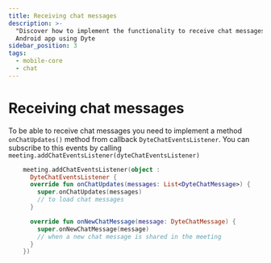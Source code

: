 ```yaml
---
title: Receiving chat messages
description: >-
  "Discover how to implement the functionality to receive chat messages in your
  Android app using Dyte
sidebar_position: 3
tags:
  - mobile-core
  - chat
---
```


# Receiving chat messages

To be able to receive chat messages you need to implement a method
`onChatUpdates()` method from callback `DyteChatEventsListener`. You can
subscribe to this events by calling
`meeting.addChatEventsListener(dyteChatEventsListener)`

```kotlin
    meeting.addChatEventsListener(object :
      DyteChatEventsListener {
      override fun onChatUpdates(messages: List<DyteChatMessage>) {
        super.onChatUpdates(messages)
        // to load chat messages
      }

      override fun onNewChatMessage(message: DyteChatMessage) {
        super.onNewChatMessage(message)
        // when a new chat message is shared in the meeting
      }
    })
```
